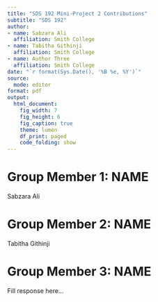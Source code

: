 ---
title: "SDS 192 Mini-Project 2 Contributions"
subtitle: "SDS 192"
author: 
- name: Sabzara Ali
  affiliation: Smith College
- name: Tabitha Githinji
  affiliation: Smith College
- name: Author Three
  affiliation: Smith College
date: "`r format(Sys.Date(), '%B %e, %Y')`"
source:
  mode: editor
format: pdf
output: 
  html_document:
    fig_width: 7
    fig_height: 6
    fig_caption: true
    theme: lumen
    df_print: paged
    code_folding: show
---


# Group Member 1: NAME

Sabzara Ali

# Group Member 2: NAME

Tabitha Githinji

# Group Member 3: NAME

Fill response here...
